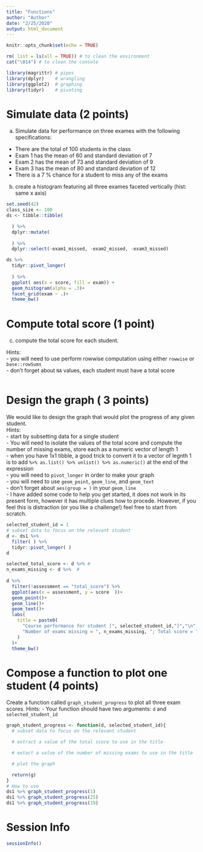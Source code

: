 ```yaml
---
title: "Functions"
author: "Author"
date: "2/25/2020"
output: html_document
---
```


```r
knitr::opts_chunk$set(echo = TRUE)
```

```r
rm( list = ls(all = TRUE)) # to clean the environment
cat("\014") # to clean the console

```


```r
library(magrittr) # pipes
library(dplyr)    # wrangling
library(ggplot2)  # graphing
library(tidyr)    # pivoting

```

# Simulate data (2 points)

a) Simulate data for performance on three exames with the following specifications:  
- There are the total of 100 students in the class
- Exam 1 has the mean of 60 and standard deviation of 7
- Exam 2 has the mean of 73 and standard deviation of 9
- Exam 3 has the mean of 80 and standard deviation of 12
- There is a 7 % chance for a student to miss any of the exams

b) create a histogram featuring all three exames faceted vertically (hist: same x axis)  


```r
set.seed(42)
class_size <- 100
ds <- tibble::tibble(

  ) %>%
  dplyr::mutate(
  
  ) %>%
  dplyr::select(-exam1_missed, -exam2_missed, -exam3_missed)

ds %>%
  tidyr::pivot_longer(
 
  ) %>%
  ggplot( aes(x = score, fill = exam)) +
  geom_histogram(alpha = .3)+
  facet_grid(exam ~ .)+
  theme_bw()
```
# Compute total score (1 point)

c) compute the total score for each student.

Hints:    
- you will need to use perform rowwise computation using either `rowwise` or `base::rowSums`  
- don't forget about `NA` values, each student must have a total score  

```r

```

# Design the graph ( 3 points)

We would like to design the graph that would plot the progress of any given student.   
Hints:    
- start by subsetting data for a single student  
- You will need to isolate the values of the total score and compute the number of missing exams, store each as a numeric vector of length 1  
- when you have 1x1 tibble, a good trick to convert it to a vector of legnth 1 is to add `%>% as.list() %>% unlist() %>% as.numeric()` at the end of the expression  
- you will need to `pivot_longer` in order to make your graph  
- you will need to use `geom_point`, `geom_line`, and `geom_text`  
- don't forget about `aes(group = )` in your `geom_line`  
- I have added some code to help you get started, it does not work in its present form, however it has multiple clues how to procede. However, if you feel this is distraction (or you like a challenge!) feel free to start from scratch. 

```r
selected_student_id = 1
# subset data to focus on the relevant student
d <- ds1 %>%  
  filter( ) %>% 
  tidyr::pivot_longer( ) 
d

selected_total_score <- d %>% # 
n_exams_missing <- d %>%  # 
  
d %>% 
  filter(!assessment == "total_score") %>% 
  ggplot(aes(x = assessment, y = score  ))+
  geom_point()+
  geom_line()+
  geom_text()+
  labs(
    title = paste0(
      "Course performance for student [", selected_student_id,"]","\n",
      "Number of exams missing = ", n_exams_missing, "; Total score = ", selected_total_score %>% round(1)
    )
  )+
  theme_bw()
```

# Compose a function to plot one student (4 points)

Create a function called `graph_student_progress` to plot all three exam scores. 
Hints:
- Your function should have two arguments: `d` and `selected_student_id`

```r
graph_student_progress <- function(d, selected_student_id){
  # subset data to focus on the relevant student

  # extract a value of the total score to use in the title

  # extact a value of the number of missing exams to use in the title

  # plot the graph

  return(g)
}
# How to use
ds1 %>% graph_student_progress(1)
ds1 %>% graph_student_progress(25)
ds1 %>% graph_student_progress(19)
```
# Session Info
```r
sessionInfo()
```

